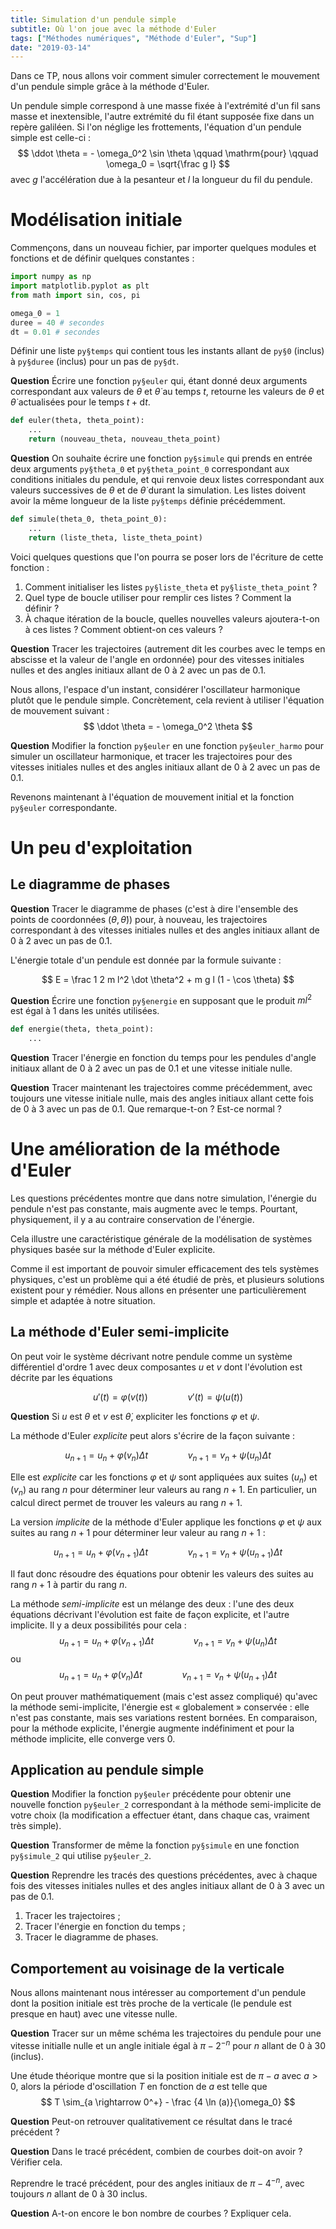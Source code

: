 ```yaml
---
title: Simulation d'un pendule simple
subtitle: Où l'on joue avec la méthode d'Euler
tags: ["Méthodes numériques", "Méthode d'Euler", "Sup"]
date: "2019-03-14"
---
```




Dans ce TP, nous allons voir comment simuler correctement le mouvement d'un pendule simple grâce à la méthode d'Euler.

<!-- \begin{wrapfigure}{l}{2cm}
\begin{tikzpicture}
\draw [thin, dashed, black!60] (0,0) -- (0,-2) ;
\draw (0,0) -- (-60:1.8) ;
\shade [shading = ball, ball color = black] (-60:1.8) circle (3pt) ;
\draw [-latex] (-90:1) arc (-90:-60:1) node [midway, below] {$\theta$};
\shade [top color = white, bottom color = black!40, color = white!0] (-1,0.2) rectangle (1,0) ;
\end{tikzpicture}
\end{wrapfigure} -->

Un pendule simple correspond à une masse fixée à l'extrémité d'un fil sans masse et inextensible, l'autre extrémité du fil étant supposée fixe dans un repère galiléen. Si l'on néglige les frottements, l'équation d'un pendule simple est celle-ci&nbsp;:
$$
\ddot \theta = - \omega_0^2 \sin \theta \qquad \mathrm{pour} \qquad \omega_0 = \sqrt{\frac g l}
$$
avec $g$ l'accélération due à la pesanteur et $l$ la longueur du fil du pendule.

# Modélisation initiale

Commençons, dans un nouveau fichier, par importer quelques modules et fonctions et de définir quelques constantes&nbsp;:
```python
import numpy as np
import matplotlib.pyplot as plt
from math import sin, cos, pi

omega_0 = 1
duree = 40 # secondes
dt = 0.01 # secondes
```
<Question />

Définir une liste `py§temps` qui contient tous les instants allant de `py§0` (inclus) à `py§duree` (inclus) pour un pas de `py§dt`.

**Question** Écrire une fonction `py§euler` qui, étant donné deux arguments correspondant aux valeurs de $\theta$ et $\dot \theta$ au temps $t$, retourne les valeurs de $\theta$ et $\dot \theta$ actualisées pour le temps $t + \mathrm{d} t$.

```python
def euler(theta, theta_point):
	...
	return (nouveau_theta, nouveau_theta_point)
```

**Question** On souhaite écrire une fonction `py§simule` qui prends en entrée deux arguments `py§theta_0` et `py§theta_point_0` correspondant aux conditions initiales du pendule, et qui renvoie deux listes correspondant aux valeurs successives de $\theta$ et de&nbsp;$\dot \theta$ durant la simulation. Les listes doivent avoir la même longueur de la liste `py§temps` définie précédemment. 
```python
def simule(theta_0, theta_point_0):
	...
	return (liste_theta, liste_theta_point)
```
Voici quelques questions que l'on pourra se poser lors de l'écriture de cette fonction&nbsp;:

1. Comment initialiser les listes `py§liste_theta` et `py§liste_theta_point`&nbsp;?
1. Quel type de boucle utiliser pour remplir ces listes&nbsp;? Comment la définir&nbsp;?
1. À chaque itération de la boucle, quelles nouvelles valeurs ajoutera-t-on à ces listes&nbsp;? Comment obtient-on ces valeurs&nbsp;?

**Question** Tracer les trajectoires (autrement dit les courbes avec le temps en abscisse et la valeur de l'angle en ordonnée) pour des vitesses initiales nulles et des angles initiaux allant de $0$ à $2$ avec un pas de $0.1$.

Nous allons, l'espace d'un instant, considérer l'oscillateur harmonique plutôt que le pendule simple. Concrètement, cela revient à utiliser l'équation de mouvement suivant&nbsp;:
$$
\ddot \theta = - \omega_0^2 \theta
$$

**Question** Modifier la fonction `py§euler` en une fonction `py§euler_harmo` pour simuler un oscillateur harmonique, et tracer les trajectoires pour des vitesses initiales nulles et des angles initiaux allant de $0$ à $2$ avec un pas de $0.1$.

Revenons maintenant à l'équation de mouvement initial et la fonction `py§euler` correspondante.

# Un peu d'exploitation

## Le diagramme de phases

**Question** Tracer le diagramme de phases (c'est à dire l'ensemble des points de coordonnées&nbsp;$(\theta, \dot \theta)$) pour, à nouveau, les trajectoires correspondant à des vitesses initiales nulles et des angles initiaux allant de $0$ à $2$ avec un pas de $0.1$.

L'énergie totale d'un pendule est donnée par la formule suivante&nbsp;:

<!-- $$
E = \underbrace{\frac 1 2 m l^2 \dot \theta^2}_{E_C} + \underbrace{\vphantom{\frac 1 2}m g l (1 - \cos \theta)}_{E_P}
$$ -->

$$
E = \frac 1 2 m l^2 \dot \theta^2 + m g l (1 - \cos \theta)
$$

**Question** Écrire une fonction `py§energie` en supposant que le produit $m l^2$ est égal à $1$ dans les unités utilisées.

```python
def energie(theta, theta_point):
	...
```

**Question** Tracer l'énergie en fonction du temps pour les pendules d'angle initiaux allant de $0$ à $2$ avec un pas de $0.1$ et une vitesse initiale nulle.

**Question** Tracer maintenant les trajectoires comme précédemment, avec toujours une vitesse initiale nulle, mais des angles initiaux allant cette fois de $0$ à $3$ avec un pas de $0.1$. Que remarque-t-on&nbsp;? Est-ce normal&nbsp;?

# Une amélioration de la méthode d'Euler

Les questions précédentes montre que dans notre simulation, l'énergie du pendule n'est pas constante, mais augmente avec le temps. Pourtant, physiquement, il y a au contraire conservation de l'énergie.

Cela illustre une caractéristique générale de la modélisation de systèmes physiques basée sur la méthode d'Euler explicite.

Comme il est important de pouvoir simuler efficacement des tels systèmes physiques, c'est un problème qui a été étudié de près, et plusieurs solutions existent pour y rémédier. Nous allons en présenter une particulièrement simple et adaptée à notre situation.

## La méthode d'Euler semi-implicite

On peut voir le système décrivant notre pendule comme un système différentiel d'ordre&nbsp;$1$ avec deux composantes $u$ et $v$ dont l'évolution est décrite par les équations

$$
u'(t) = \varphi(v(t)) \qquad \qquad v'(t) = \psi(u(t))
$$

<!-- $$
\left\{
\begin{array}{r@{\ }l}
u'(t) & = \varphi(v(t)) \\
v'(t) & = \psi(u(t))
\end{array} \right.
$$ -->

**Question** Si $u$ est $\theta$ et $v$ est $\dot \theta$, expliciter les fonctions $\varphi$ et $\psi$.

La méthode d'Euler _explicite_ peut alors s'écrire de la façon suivante&nbsp;:

$$
u_{n + 1} = u_n + \varphi(v_n) \Delta t \qquad \qquad v_{n+1} = v_n + \psi(u_n) \Delta t
$$

<!-- $$ \left\{
	\begin{array}{r@{\ }l}
u_{n+1} & = u_n + \varphi(v_n) \Delta t \\
v_{n+1} & = v_n + \psi(u_n) \Delta t
	\end{array}
\right. $$ -->

Elle est _explicite_ car les fonctions $\varphi$ et $\psi$ sont appliquées aux suites $(u_n)$ et $(v_n)$ au rang $n$ pour déterminer leur valeurs au rang $n+1$. En particulier, un calcul direct permet de trouver les valeurs au rang $n+1$.

La version _implicite_ de la méthode d'Euler applique les fonctions $\varphi$ et $\psi$ aux suites au rang $n+1$ pour déterminer leur valeur au rang $n+1$&nbsp;:

$$
u_{n + 1} = u_n + \varphi(v_{n + 1}) \Delta t \qquad \qquad v_{n+1} = v_n + \psi(u_{n + 1}) \Delta t
$$

<!-- $$ \left\{
	\begin{array}{r@{\ }l}
u_{n+1} & = u_n + \varphi(v_{n+1}) \Delta t \\
v_{n+1} & = v_n + \psi(u_{n+1}) \Delta t
	\end{array}
\right. $$ -->

Il faut donc résoudre des équations pour obtenir les valeurs des suites au rang $n + 1$ à partir du rang $n$.

La méthode _semi-implicite_ est un mélange des deux&nbsp;: l'une des deux équations décrivant l'évolution est faite de façon explicite, et l'autre implicite. Il y a deux possibilités pour cela&nbsp;:
$$
u_{n + 1} = u_n + \varphi(v_{n + 1}) \Delta t \qquad \qquad v_{n + 1} = v_n + \psi(u_{n}) \Delta t
$$
ou
$$
u_{n + 1} = u_n + \varphi(v_{n}) \Delta t \qquad \qquad v_{n + 1} = v_n + \psi(u_{n + 1}) \Delta t
$$

<!-- $$ \left\{
	\begin{array}{r@{\ }l}
u_{n+1} & = u_n + \varphi(v_{n+1}) \Delta t \\
v_{n+1} & = v_n + \psi(u_n) \Delta t
	\end{array}
\right. \qquad \hbox{ou} \qquad
\left\{
	\begin{array}{r@{\ }l}
u_{n+1} & = u_n + \varphi(v_n) \Delta t \\
v_{n+1} & = v_n + \psi(u_{n+1}) \Delta t
	\end{array}
\right.
$$ -->

On peut prouver mathématiquement (mais c'est assez compliqué) qu'avec la méthode semi-implicite, l'énergie est «&nbsp;globalement&nbsp;» conservée&nbsp;: elle n'est pas constante, mais ses variations restent bornées. En comparaison, pour la méthode explicite, l'énergie augmente indéfiniment et pour la méthode implicite, elle converge vers $0$.

## Application au pendule simple

**Question** Modifier la fonction `py§euler` précédente pour obtenir une nouvelle fonction `py§euler_2` correspondant à la méthode semi-implicite de votre choix (la modification a effectuer étant, dans chaque cas, vraiment très simple).

**Question** Transformer de même la fonction `py§simule` en une fonction `py§simule_2` qui utilise `py§euler_2`.

**Question** Reprendre les tracés des questions précédentes, avec à chaque fois des vitesses initiales nulles et des angles initiaux allant de $0$ à $3$ avec un pas de $0.1$.

1. Tracer les trajectoires&nbsp;;
1. Tracer l'énergie en fonction du temps&nbsp;;
1. Tracer le diagramme de phases.

## Comportement au voisinage de la verticale

Nous allons maintenant nous intéresser au comportement d'un pendule dont la position initiale est très proche de la verticale (le pendule est presque en haut) avec une vitesse nulle.

**Question** Tracer sur un même schéma les trajectoires du pendule pour une vitesse initialle nulle et un angle initiale égal à $\pi - 2^{-n}$ pour $n$ allant de $0$ à $30$ (inclus).

Une étude théorique montre que si la position initiale est de $\pi - a$ avec $a > 0$, alors la période d'oscillation $T$ en fonction de $a$ est telle que
$$
T \sim_{a \rightarrow 0^+} - \frac {4 \ln (a)}{\omega_0}
$$

**Question** Peut-on retrouver qualitativement ce résultat dans le tracé précédent&nbsp;?

**Question** Dans le tracé précédent, combien de courbes doit-on avoir&nbsp;? Vérifier cela.

Reprendre le tracé précédent, pour des angles initiaux de $\pi - 4^{-n}$, avec toujours $n$ allant de $0$ à $30$ inclus.

**Question** A-t-on encore le bon nombre de courbes&nbsp;? Expliquer cela.